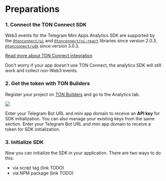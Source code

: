 # Preparations

### 1. Connect the TON Connect SDK

Web3 events for the Telegram Mini Apps Analytics SDK are supported by the [`@tonconnect/ui`](https://www.npmjs.com/package/@tonconnect/ui) and [`@tonconnect/ui-react`](https://www.npmjs.com/package/@tonconnect/ui-react) libraries since version 2.0.3, [`@tonconnect/sdk`](https://www.npmjs.com/package/@tonconnect/sdk) since version 3.0.3.

[Read more about TON Connect integration](https://github.com/ton-connect)

Don't worry if your app doesn't use TON Connect, the analytics SDK will still work and collect non-Web3 events.

### 2.  Get the token with TON Builders

Register your project on [TON Builders](https://builders.ton.org) and go to the Analytics tab.

![](/resources/images/tma-analytics/analytics-preparations-1.png)

Enter your Telegram Bot URL and mini app domain to receive an **API key** for SDK initialization. You can also manage your existing keys from the same section. Enter your Telegram Bot URL and mini app domain to receive a token for SDK initialization.

### 3. Initialize SDK

Now you can initialize the SDK in your application. There are two ways to do this:

* via script tag (link TODO)
* via NPM package (link TODO)

